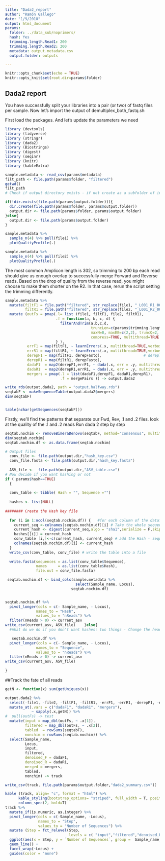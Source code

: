 ```yaml
---
title: "Dada2_report"
author: "Ramón Gallego"
date: "1/9/2018"
output: html_document
params:
  folder: ../data_sub/noprimers/
  hash: Yes
  trimming.length.Read1: 200
  trimming.length.Read2: 200
  metadata: output.metadata.csv
  output.folder: outputs

---
```


```r

knitr::opts_chunk$set(echo = TRUE)
knitr::opts_knit$set(root.dir=params$folder)
```

## Dada2 report

You have successfully split your libraries into a pair (or two) of fastq files per sample. Now let's import the output of demultiplex_both_fastq.sh

First load the packages. And let's update the parameters we need
```r
library (devtools)
library (tidyverse)
library (stringr)
library (dada2)
library (Biostrings)
library (digest)
library (seqinr)
library (knitr)
library (kableExtra)

sample.metadata <- read_csv(params$metadata)
filt_path <- file.path(params$folder, "filtered")
getwd()
filt_path
# Check if output directory exists - if not create as a subfolder of input dir

if(!dir.exists(file.path(params$output.folder))){
  dir.create(file.path(params$folder, params$output.folder))
  output.dir <- file.path(params$folder, params$output.folder)
}else{
  output.dir <- file.path(params$output.folder)
}

```

```r


sample.metadata %>% 
  sample_n(4) %>% pull(file1) %>% 
  plotQualityProfile(.)

sample.metadata %>% 
  sample_n(4) %>% pull(file2) %>% 
  plotQualityProfile(.)

```

The most common Amplicon length is 302, so trimming to 200 bp each read should give us enough overlap to successfully merge Forward and Reverse reads. Based on the drop of quality from the reverse read, you might choose to make them shorter on the R2. In that case, rerun the script setting the trimming differently.

```r

sample.metadata %>% 
  mutate(filtF1 = file.path("filtered", str_replace(file1, "_L001_R1_001.fastq_sub.fastq", "_F1_filt.fastq.gz")),
         filtR1 = file.path("filtered", str_replace(file2, "_L001_R2_001.fastq_sub.fastq", "_R1_filt.fastq.gz"))) %>% 
  mutate (outFs = pmap(.l= list (file1, filtF1, file2, filtR1),
                       .f = function(a, b, c, d) {
                         filterAndTrim(a,b,c,d,
                                       truncLen=c(params$trimming.length.Read1,params$trimming.length.Read2),
                                       maxN=0, maxEE=c(2,2), truncQ=2, rm.phix=TRUE,
                                       compress=TRUE, multithread=TRUE )
                       } ),
          errF1 = map(filtF1, ~ learnErrors(.x, multithread=TRUE,verbose = 0)),     # Calculate errors
          errR1 = map(filtR1, ~ learnErrors(.x, multithread=TRUE,verbose = 0)),
          derepF1 = map(filtF1, derepFastq),                   # dereplicate seqs
          derepR1 = map(filtR1, derepFastq),
          dadaF1  = map2(derepF1,errF1, ~ dada(.x, err = .y, multithread = TRUE)),  # dada2
          dadaR1  = map2(derepR1,errR1, ~ dada(.x, err = .y, multithread = TRUE)),
          mergers = pmap(.l = list(dadaF1,derepF1, dadaR1,derepR1),                 # merge things
                         .f = mergePairs )) -> output.dada2

write_rds(output.dada2, path = "output.halfway.rds")
seqtabF <- makeSequenceTable(output.dada2$mergers)
dim(seqtabF)


table(nchar(getSequences(seqtabF)))

```
Firstly, we'll find the patterns that separate our Fwd, Rev, .1 and .2 files. look at the quality of the .1 and .2 reads
Run dada 2 step by step
```r
seqtab.nochim <- removeBimeraDenovo(seqtabF, method="consensus", multithread=TRUE)
dim(seqtab.nochim)
seqtab.nochim.df <- as.data.frame(seqtab.nochim)
```


```r
# Output files
  conv_file <- file.path(output.dir,"hash_key.csv")
  conv_file.fasta <- file.path(output.dir,"hash_key.fasta")
  
  ASV_file <-  file.path(output.dir,"ASV_table.csv")
# Now decide if you want hashing or not
if ( params$hash==TRUE)
  {
  
  conv_table <- tibble( Hash = "", Sequence ="")
  
  hashes <- list(NULL)
 
######## Create the Hash key file
  
  for (i in 1:ncol(seqtab.nochim.df)) {   #for each column of the dataframe
    current_seq <-colnames(seqtab.nochim.df)[i] # Take the whole sequence from each column of the dataframe
    current_hash <- digest(current_seq,algo = "sha1",serialize = F,skip = "auto") # Hash it so it is both shorter and unique
    hashes[[i]] = current_hash
    conv_table [i,]<-c(current_hash, current_seq) # add the Hash - sequence conversion to a table
    colnames(seqtab.nochim.df)[i] <- current_hash
  }
  write_csv(conv_table, conv_file) # write the table into a file
  
  write.fasta(sequences = as.list(conv_table$Sequence),
              names     = as.list(conv_table$Hash),
              file.out = conv_file.fasta)

 seqtab.nochim.df <- bind_cols(sample.metadata %>% 
                                select(Sample_name, Locus),
                              seqtab.nochim.df)


seqtab.nochim.df %>% 
  pivot_longer(cols = c(- Sample_name, - Locus),
              names_to = "Hash",
              values_to = "nReads") %>% 
  filter(nReads > 0) -> current_asv
write_csv(current_asv, ASV_file)    }else{
  #What do we do if you don't want hashes: two things - Change the header of the ASV table, write only one file

   seqtab.nochim.df %>% 
  pivot_longer(cols = c(- Sample_name, - Locus),
              names_to = "Sequence",
              values_to = "nReads") %>% 
  filter(nReads > 0) -> current_asv
write_csv(current_asv, ASV_file) 
  
}
```


##Track the fate of all reads
```r

getN <- function(x) sum(getUniques(x))

output.dada2 %>% 
  select(-file1, -file2, -filtF1, -filtR1, -errF1, -errR1, -derepF1, -derepR1) %>% 
  mutate_at(.vars = c("dadaF1", "dadaR1", "mergers"),
            ~ sapply(.x,getN)) %>% 
#  pull(outFs) -> test
  mutate(input = map_dbl(outFs, ~ .x[1]),
         filtered = map_dbl(outFs, ~ .x[2]),
         tabled  = rowSums(seqtabF),
         nonchim = rowSums(seqtab.nochim)) %>% 
  select(Sample_name,
         Locus,
         input,
         filtered,
         denoised_F = dadaF1,
         denoised_R = dadaR1,
         merged = mergers,
         tabled,
         nonchim) -> track

write_csv(track, file.path(params$output.folder,"dada2_summary.csv"))

kable (track, align= "c", format = "html") %>%
      kable_styling(bootstrap_options= "striped", full_width = T, position = "center") %>%
      column_spec(2, bold=T) 
track %>% 
  mutate_if(is.numeric, as.integer) %>% 
  pivot_longer(cols = c(-Sample_name, -Locus),
               names_to = "Step",
               values_to = "Number of Sequences") %>% 
  mutate (Step = fct_relevel(Step, 
                             levels = c( "input","filtered","denoised_F" ,"denoised_R" , "merged" , "tabled", "nonchim"))) %>% 
  ggplot(aes(x = Step, y = `Number of Sequences`, group =  Sample_name, color = Sample_name)) +
  geom_line() +
  facet_wrap(~Locus) +
  guides(color = "none")

```
